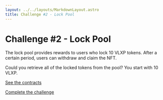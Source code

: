 ```yaml
---
layout: ../../layouts/MarkdownLayout.astro
title: Challenge #2 - Lock Pool
---
```


# Challenge #2 - Lock Pool

The lock pool provides rewards to users who lock 10 VLXP tokens. 
After a certain period, users can withdraw and claim the NFT.

Could you retrieve all of the locked tokens from the pool? You start with 10 VLXP.

[See the contracts](https://github.com/valixconsulting/ctf-playground-draft/tree/main/contracts/lock-pool)

[Complete the challenge](https://github.com/valixconsulting/ctf-playground-draft/tree/main/test/lock-pool/lock-pool.challenge.ts)
